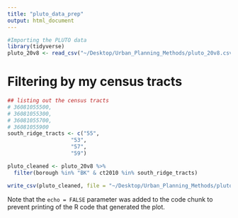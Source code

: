 ```yaml
---
title: "pluto_data_prep"
output: html_document
---
```


```r
#Importing the PLUTO data
library(tidyverse)
pluto_20v8 <- read_csv("~/Desktop/Urban_Planning_Methods/pluto_20v8.csv")
```
# Filtering by my census tracts
```r
## listing out the census tracts
# 36081055500,
# 36081055300,
# 36081055700,
# 36081055900
south_ridge_tracts <- c("55",
                    "53",
                    "57",
                    "59")

pluto_cleaned <- pluto_20v8 %>%
  filter(borough %in% "BK" & ct2010 %in% south_ridge_tracts)

write_csv(pluto_cleaned, file = "~/Desktop/Urban_Planning_Methods/pluto_cleaned.csv")
```

Note that the `echo = FALSE` parameter was added to the code chunk to prevent printing of the R code that generated the plot.
